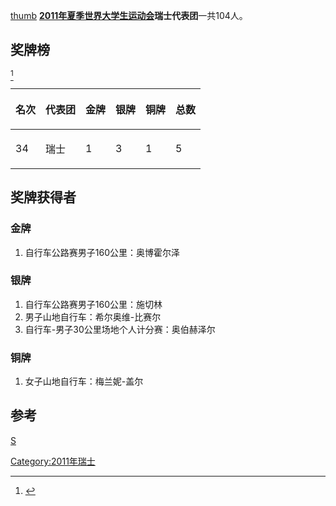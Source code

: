 [[文件:Flag_of_Switzerland.svg|thumb]]
'''[[2011年夏季世界大学生运动会|2011年夏季世界大学生运动会]]瑞士代表团'''一共104人。

==奖牌榜==
<ref>{{Cite web |url=http://match.sz2011.org/Medal/CHI.htm |title=奖牌榜 |accessdate=2011-08-26 |archive-date=2012-07-14 |archive-url=https://archive.is/20120714212414/http://match.sz2011.org/Medal/CHI.htm |dead-url=no }}</ref>
{| class="wikitable"
|-
! 名次 !! 代表团 !! 金牌 !! 银牌 !! 铜牌 !! 总数
|-
| 34 || 瑞士  || 1  || 3  || 1  || 5
|}

==奖牌获得者==
===金牌===
#自行车公路赛男子160公里：奥博霍尔泽
===银牌===
#自行车公路赛男子160公里：施切林
#男子山地自行车：希尔奥维-比赛尔
#自行车-男子30公里场地个人计分赛：奥伯赫泽尔
===铜牌===
#女子山地自行车：梅兰妮-盖尔
==参考==
<references/>
{{2011年夏季世界大学生运动会代表团}}
[[分类:2011年夏季世界大学生运动会代表团|S]]
[[Category:2011年瑞士|Category:2011年瑞士]]